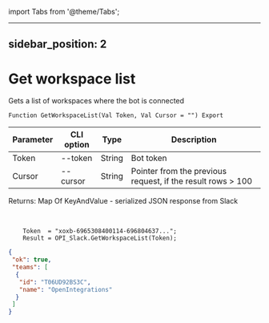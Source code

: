 ﻿import Tabs from '@theme/Tabs';

---
sidebar_position: 2
---

# Get workspace list
 Gets a list of workspaces where the bot is connected



`Function GetWorkspaceList(Val Token, Val Cursor = "") Export`

  | Parameter | CLI option | Type | Description |
  |-|-|-|-|
  | Token | --token | String | Bot token |
  | Cursor | --cursor | String | Pointer from the previous request, if the result rows > 100 |

  
  Returns:  Map Of KeyAndValue - serialized JSON response from Slack

<br/>




```bsl title="Code example"
    Token  = "xoxb-6965308400114-696804637...";
    Result = OPI_Slack.GetWorkspaceList(Token);
```
 



```json title="Result"
{
 "ok": true,
 "teams": [
  {
   "id": "T06UD92BS3C",
   "name": "OpenIntegrations"
  }
 ]
}
```

